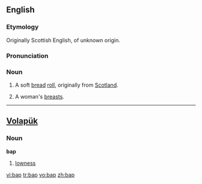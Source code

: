 {{see|bắp}}
==English==
===Etymology===
Originally Scottish English, of unknown origin.

===Pronunciation===
{{IPA|/bæp/}}

===Noun===
{{en-noun}}

# A soft [[bread]] [[roll]], originally from [[Scotland]].
# {{context|UK|slang|in plural}} A woman's [[breasts]].

----

==[[Volapük]]==

===Noun===
'''bap'''  

# [[lowness]]

[[vi:bap]]
[[tr:bap]]
[[vo:bap]]
[[zh:bap]]